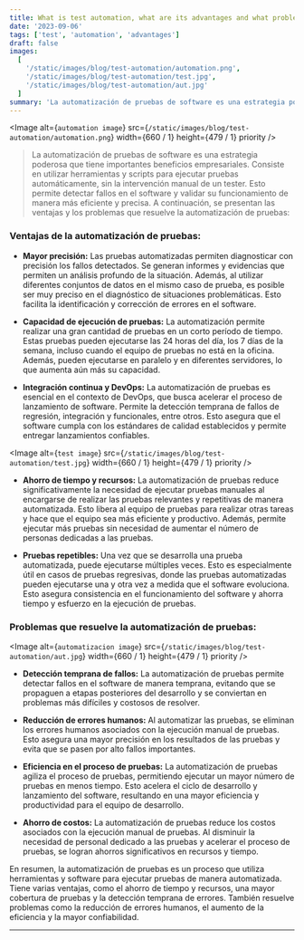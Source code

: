 ```yaml
---
title: What is test automation, what are its advantages and what problem does it solve?
date: '2023-09-06'
tags: ['test', 'automation', 'advantages']
draft: false
images:
  [
    '/static/images/blog/test-automation/automation.png',
    '/static/images/blog/test-automation/test.jpg',
    '/static/images/blog/test-automation/aut.jpg'
  ]
summary: 'La automatización de pruebas de software es una estrategia poderosa que tiene importantes beneficios empresariales. Consiste en utilizar herramientas y scripts para ejecutar pruebas automáticamente...'
---
```


<Image
  alt={`automation image`}
  src={`/static/images/blog/test-automation/automation.png`}
  width={660 / 1}
  height={479 / 1}
  priority
/>

>La automatización de pruebas de software es una estrategia poderosa que tiene importantes beneficios empresariales. Consiste en utilizar herramientas y scripts para ejecutar pruebas automáticamente, sin la intervención manual de un tester. Esto permite detectar fallos en el software y validar su funcionamiento de manera más eficiente y precisa. A continuación, se presentan las ventajas y los problemas que resuelve la automatización de pruebas:

### Ventajas de la automatización de pruebas:

- **Mayor precisión:** Las pruebas automatizadas permiten diagnosticar con precisión los fallos detectados. Se generan informes y evidencias que permiten un análisis profundo de la situación. Además, al utilizar diferentes conjuntos de datos en el mismo caso de prueba, es posible ser muy preciso en el diagnóstico de situaciones problemáticas. Esto facilita la identificación y corrección de errores en el software.

- **Capacidad de ejecución de pruebas:** La automatización permite realizar una gran cantidad de pruebas en un corto período de tiempo. Estas pruebas pueden ejecutarse las 24 horas del día, los 7 días de la semana, incluso cuando el equipo de pruebas no está en la oficina. Además, pueden ejecutarse en paralelo y en diferentes servidores, lo que aumenta aún más su capacidad.

- **Integración continua y DevOps:** La automatización de pruebas es esencial en el contexto de DevOps, que busca acelerar el proceso de lanzamiento de software. Permite la detección temprana de fallos de regresión, integración y funcionales, entre otros. Esto asegura que el software cumpla con los estándares de calidad establecidos y permite entregar lanzamientos confiables.

<Image
  alt={`test image`}
  src={`/static/images/blog/test-automation/test.jpg`}
  width={660 / 1}
  height={479 / 1}
  priority
/>

- **Ahorro de tiempo y recursos:** La automatización de pruebas reduce significativamente la necesidad de ejecutar pruebas manuales al encargarse de realizar las pruebas relevantes y repetitivas de manera automatizada. Esto libera al equipo de pruebas para realizar otras tareas y hace que el equipo sea más eficiente y productivo. Además, permite ejecutar más pruebas sin necesidad de aumentar el número de personas dedicadas a las pruebas.

- **Pruebas repetibles:** Una vez que se desarrolla una prueba automatizada, puede ejecutarse múltiples veces. Esto es especialmente útil en casos de pruebas regresivas, donde las pruebas automatizadas pueden ejecutarse una y otra vez a medida que el software evoluciona. Esto asegura consistencia en el funcionamiento del software y ahorra tiempo y esfuerzo en la ejecución de pruebas.

### Problemas que resuelve la automatización de pruebas:

<Image
  alt={`automatizacion image`}
  src={`/static/images/blog/test-automation/aut.jpg`}
  width={660 / 1}
  height={479 / 1}
  priority
/>

- **Detección temprana de fallos:** La automatización de pruebas permite detectar fallos en el software de manera temprana, evitando que se propaguen a etapas posteriores del desarrollo y se conviertan en problemas más difíciles y costosos de resolver.

- **Reducción de errores humanos:** Al automatizar las pruebas, se eliminan los errores humanos asociados con la ejecución manual de pruebas. Esto asegura una mayor precisión en los resultados de las pruebas y evita que se pasen por alto fallos importantes.

- **Eficiencia en el proceso de pruebas:** La automatización de pruebas agiliza el proceso de pruebas, permitiendo ejecutar un mayor número de pruebas en menos tiempo. Esto acelera el ciclo de desarrollo y lanzamiento del software, resultando en una mayor eficiencia y productividad para el equipo de desarrollo.

- **Ahorro de costos:** La automatización de pruebas reduce los costos asociados con la ejecución manual de pruebas. Al disminuir la necesidad de personal dedicado a las pruebas y acelerar el proceso de pruebas, se logran ahorros significativos en recursos y tiempo.

En resumen, la automatización de pruebas es un proceso que utiliza herramientas y software para ejecutar pruebas de manera automatizada. Tiene varias ventajas, como el ahorro de tiempo y recursos, una mayor cobertura de pruebas y la detección temprana de errores. También resuelve problemas como la reducción de errores humanos, el aumento de la eficiencia y la mayor confiabilidad.

---
